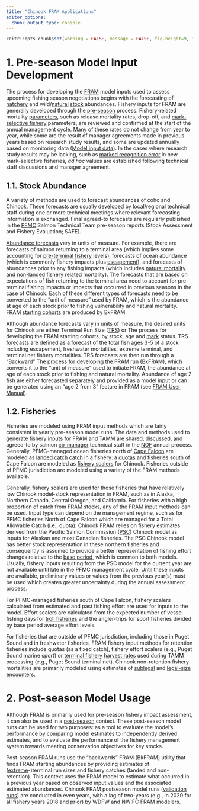 ```yaml
---
title: "Chinook FRAM Applications"
editor_options: 
  chunk_output_type: console
---
```


```r
knitr::opts_chunk$set(warning = FALSE, message = FALSE, fig.height=9, fig.width=9)
```

# 1. Pre-season Model Input Development

The process for developing the <a href = "https://framverse.github.io/fram_doc/calcs_glossary.html#Fishery_Regulation_Assessment_Model_(FRAM)" target = "_blank" title = "FRAM: Fishery Regulation Assessment Model">FRAM</a> model inputs used to assess upcoming fishing season negotiations begins with the forecasting of <a href = "https://framverse.github.io/fram_doc/calcs_glossary.html#Hatchery" target = "_blank" title = "Hatchery">hatchery</a> and wild/<a href = "https://framverse.github.io/fram_doc/calcs_glossary.html#Natural" target = "_blank" title = "Natural">natural</a> <a href = "https://framverse.github.io/fram_doc/calcs_glossary.html#Stock" target = "_blank" title = "Stock">stock</a> abundances.  Fishery inputs for <span title = "FRAM: Fishery Regulation Assessment Model">FRAM</span> are generally developed through the <a href = "https://framverse.github.io/fram_doc/calcs_glossary.html#Pre-season" target = "_blank" title = "Pre-season">pre-season</a> process.  Fishery-related mortality <a href = "https://framverse.github.io/fram_doc/calcs_glossary.html#Parameter" target = "_blank" title = "Parameter">parameters</a>, such as release mortality rates, drop-off, and <a href = "https://framverse.github.io/fram_doc/calcs_glossary.html#Mark-selective_Fishery_(MSF)" target = "_blank" title = "MSF: Mark-selective fishery">mark-selective fishery</a> parameters, are reviewed and confirmed at the start of the annual management cycle.  Many of these rates do not change from year to year, while some are the result of manager agreements made in previous years based on research study results, and some are updated annually based on monitoring data (<a target = "FRAM input data" href = "https://framverse.github.io/fram_doc/calcs_data_chin.html#2_Model_Parameterization" target = "_blank">Model input data</a>).  In the cases where research study results may be lacking, such as <a href = "https://framverse.github.io/fram_doc/calcs_glossary.html#Marked_Recognition_Error_Rate" target = "_blank" title = "Marked recognition error rate">marked recognition error</a> in new mark-selective fisheries, *ad hoc* values are established following technical staff discussions and manager agreement. 

## 1.1. Stock Abundance

A variety of methods are used to forecast abundances of coho and Chinook.  These forecasts are usually developed by local/regional technical staff during one or more technical meetings where relevant forecasting information is exchanged.  Final agreed-to forecasts are regularly published in the <a href = "https://framverse.github.io/fram_doc/calcs_glossary.html#Pacific_Fishery_Management_Council_(PFMC)" target = "_blank" title = "PFMC: Pacific Fishery Management Council">PFMC</a> Salmon Technical Team pre-season reports (Stock Assessment and Fishery Evaluation; SAFE).

<a href = "https://framverse.github.io/fram_doc/calcs_glossary.html#Abundance_Forecast" target = "_blank" title = "Abundance forecasts">Abundance forecasts</a> vary in units of measure.  For example, there are forecasts of salmon returning to a terminal area (which implies some accounting for <a href = "https://framverse.github.io/fram_doc/calcs_glossary.html#Pre-terminal_Fishery" target = "_blank" title = "Pre-terminal fishery">pre-terminal fishery</a> levels), forecasts of ocean abundance (which is commonly fishery impacts plus <a href = "https://framverse.github.io/fram_doc/calcs_glossary.html#Escapement" target = "_blank" title = "Escapement">escapement</a>), and forecasts of abundances prior to any fishing impacts (which includes <a href = "https://framverse.github.io/fram_doc/calcs_glossary.html#Natural_Mortality" target = "_blank" title = "Natural mortality">natural mortality</a> and <a href = "https://framverse.github.io/fram_doc/calcs_glossary.html#Non-landedNon-retention_Mortality" target = "_blank" title = "Non-landed mortality">non-landed</a> fishery related mortality).  The forecasts that are based on expectations of fish returning to the terminal area need to account for pre-terminal fishing impacts or impacts that occurred in previous seasons in the case of Chinook.  Each of these different types of forecasts need to be converted to the “unit of measure” used by <span title = "FRAM: Fishery Regulation Assessment Model">FRAM</span>, which is the abundance at age of each stock prior to fishing vulnerability and natural mortality. <span title = "FRAM: Fishery Regulation Assessment Model">FRAM</span> <a href = "https://framverse.github.io/fram_doc/calcs_glossary.html#Starting_Cohort" target = "_blank" title = "Starting cohort">starting cohorts</a> are produced by <span title = "Backwards FRAM">BkFRAM</span>.

Although abundance forecasts vary in units of measure, the desired units for Chinook are either Terminal Run Size (<a href = "https://framverse.github.io/fram_doc/calcs_glossary.html#Terminal_Run_Size" target = "_blank" title = "TRS: Terminal run size">TRS</a>) or 
The process for developing the <span title = "FRAM: Fishery Regulation Assessment Model">FRAM</span> starting cohorts, by stock, age and <a href = "https://framverse.github.io/fram_doc/calcs_glossary.html#Marked" target = "_blank" title = "marked">mark</a> status. TRS forecasts are defined as a forecast of the total fish ages 3-5 of a stock including escapement, freshwater mortalities, extreme terminal, and terminal net fishery mortalities.  TRS forecasts are then run through a "Backward" 
The process for developing the <span title = "FRAM: Fishery Regulation Assessment Model">FRAM</span> run (<a title = "Backwards FRAM" href = "https://framverse.github.io/fram_doc/calcs_glossary.html#Backwards_FRAM_(BkFRAM)" target = "_blank">BkFRAM</a>), which converts it to the “unit of measure” used to initiate <span title = "FRAM: Fishery Regulation Assessment Model">FRAM</span>, the abundance at age of each stock prior to fishing and natural mortality.  Abundance of age 2 fish are either forecasted separately and provided as a model input or can be generated using an “age 2 from 3” feature in <span title = "FRAM: Fishery Regulation Assessment Model">FRAM</span> (see <a href = "https://framverse.github.io/fram_doc/user_prereq.html" target = "_blank">FRAM User Manual</a>).

## 1.2. Fisheries

Fisheries are modeled using <span title = "FRAM: Fishery Regulation Assessment Model">FRAM</span> input methods which are fairly consistent in yearly pre-season model runs.  The data and methods used to generate fishery inputs for <span title = "FRAM: Fishery Regulation Assessment Model">FRAM</span> and <a href = "https://framverse.github.io/fram_doc/calcs_glossary.html#Terminal_Area_Management_Module_(TAMM)" target = "_blank" title = "TAMM: Terminal Area Management Module">TAMM</a> are shared, discussed, and agreed-to by salmon <a href = "https://framverse.github.io/fram_doc/calcs_glossary.html#Co-managers" target = "_href" title = "Co-managers">co-manager</a> technical staff in the <a href = "https://framverse.github.io/fram_doc/calcs_glossary.html#North_of_Falcon_(NOF)" target = "_blank" title = "NOF: North of Falcon">NOF</a> annual process.  Generally, <span title = "PFMC: Pacific Fishery Management Council">PFMC</span>-managed ocean fisheries north of <a href = "https://framverse.github.io/fram_doc/calcs_glossary.html#Cape_Falcon" target = "_blank" title = "Cape Falcon">Cape Falcon</a> are modeled as <a href = "https://framverse.github.io/fram_doc/calcs_glossary.html#Landed_Catch" target = "_blank" title = "Landed catch">landed catch</a> <a href = "https://framverse.github.io/fram_doc/calcs_glossary.html#Landed_Catch" target = "_blank" title = "Landed catch">catch</a> in a fishery: a <a href = "https://framverse.github.io/fram_doc/calcs_glossary.html#Quota" target = "_blank" title = "Quota">quotas</a> and fisheries south of Cape Falcon are modeled as <a href = "https://framverse.github.io/fram_doc/calcs_glossary.html#Fishery_Scaler" target = "_blank" title = "Fishery scalers">fishery scalers</a> for Chinook.  Fisheries outside of <span title = "PFMC: Pacific Fishery Management Council">PFMC</span> jurisdiction are modeled using a variety of the <span title = "FRAM: Fishery Regulation Assessment Model">FRAM</span> methods available.  

Generally, fishery scalers are used for those fisheries that have relatively low Chinook model-stock representation in <span title = "FRAM: Fishery Regulation Assessment Model">FRAM</span>, such as in Alaska, Northern Canada, Central Oregon, and California.  For fisheries with a high proportion of catch from <span title = "FRAM: Fishery Regulation Assessment Model">FRAM</span> stocks, any of the <span title = "FRAM: Fishery Regulation Assessment Model">FRAM</span> input methods can be used.  Input type can depend on the management regime, such as for <span title = "PFMC: Pacific Fishery Management Council">PFMC</span> fisheries North of Cape Falcon which are managed for a Total Allowable Catch (i.e., quota).  Chinook <span title = "FRAM: Fishery Regulation Assessment Model">FRAM</span> relies on fishery estimates derived from the Pacific Salmon Commission (<a href = "https://framverse.github.io/fram_doc/calcs_glossary.html#Pacific_Salmon_Commission_(PSC)" target = "_blank" title = "PSC: Pacific Salmon Commission">PSC</a>) Chinook model as inputs for Alaskan and most Canadian fisheries.  The <span title = "PSC: Pacific Salmon Commission">PSC</span> Chinook model has better stock representation in these northern fisheries and consequently is assumed to provide a better representation of fishing effort changes relative to the <a href = "https://framverse.github.io/fram_doc/calcs_glossary.html#Base_Period" target = "_blank" title = "Base period">base period</a>, which is common to both models.  Usually, fishery inputs resulting from the <span title = "PSC: Pacific Salmon Commission">PSC</span> model for the current year are not available until late in the <span title = "PFMC: Pacific Fishery Management Council">PFMC</span> management cycle.  Until these inputs are available, preliminary values or values from the previous year(s) must be used which creates greater uncertainty during the annual assessment process.

For <span title = "PFMC: Pacific Fishery Management Council">PFMC</span>-managed fisheries south of Cape Falcon, fishery scalers calculated from estimated and past fishing effort are used for inputs to the model.  Effort scalers are calculated from the expected number of vessel fishing days for <a href = "https://framverse.github.io/fram_doc/calcs_glossary.html#Troll_Fishery" target = "_blank" title = "Troll fishery">troll fisheries</a> and the angler-trips for sport fisheries divided by base period average effort levels.  

For fisheries that are outside of <span title = "PFMC: Pacific Fishery Management Council">PFMC</span> jurisdiction, including those in Puget Sound and in freshwater fisheries, <span title = "FRAM: Fishery Regulation Assessment Model">FRAM</span> fishery input methods for retention fisheries include quotas (as a fixed catch), fishery effort scalers (e.g., Puget Sound marine sport) or <a href = "https://framverse.github.io/fram_doc/calcs_glossary.html#Terminal_Fishery" target = "_blank" title = "Terminal fishery">terminal fishery</a> <a href = "https://framverse.github.io/fram_doc/calcs_glossary.html#Harvest_Rate_(HR)" target = "_blank" title = "HR: Harvest rate">harvest rates</a> used during <span title = "TAMM: Terminal Area Management Module">TAMM</span> processing (e.g., Puget Sound terminal net).  Chinook non-retention fishery mortalities are primarily modeled using estimates of <a href = "https://framverse.github.io/fram_doc/calcs_glossary.html#Sublegal" target = "_blank" title = "Sublegal">sublegal</a> and <a href = "https://framverse.github.io/fram_doc/calcs_glossary.html#Legal-sized" target = "_blank" title = "Legal size">legal-size</a> <a href = "https://framverse.github.io/fram_doc/calcs_glossary.html#Encounter" target = "_blank" title = "Encounter">encounters</a>. 

# 2. Post-season Model Usage

Although <span title = "FRAM: Fishery Regulation Assessment Model">FRAM</span> is primarily used for pre-season fishery impact assessment, it can also be used in a <a href = https://framverse.github.io/fram_doc/calcs_glossary.html#Post-season" target = "_blank" title = "Post-season">post-season</a> context.  These post-season model runs can be used for two purposes: as a tool to evaluate the model's performance by comparing model estimates to independently derived estimates, and to evaluate the performance of the fishery management system towards meeting conservation objectives for key stocks.

Post-season <span title = "FRAM: Fishery Regulation Assessment Model">FRAM</span> runs use the “backwards” <span title = "FRAM: Fishery Regulation Assessment Model">FRAM</span> (<span title = "Backwards FRAM" >BkFRAM</span>) utility that finds <span title = "FRAM: Fishery Regulation Assessment Model">FRAM</span> starting abundances by providing estimates of (<a href = "https://framverse.github.io/fram_doc/calcs_glossary.html#Extreme_Terminal_Run_Size_(ETRS)" target = "_blank" title = "ETRS: Extreme terminal run size">extreme</a>-)terminal run sizes and fishery catches (landed and non-retention).  This context uses the <span title = "FRAM: Fishery Regulation Assessment Model">FRAM</span> model to estimate what occurred in a previous year based on observed input values and the associated estimated abundances. Chinook <span title = "FRAM: Fishery Regulation Assessment Model">FRAM</span> postseason model runs (<a href = "https://framverse.github.io/fram_doc/calcs_glossary.html#Validation_Runs" target = "_blank" title = "Validation runs">validation runs</a>) are conducted in even years, with a lag of two-years (e.g., in 2020 for all fishery years 2018 and prior) by <span title = "WDFW: Washington Department of Fish and Wildlife">WDFW</span> and <span title = "NWIFC: Northwest Indian Fisheries Commission">NWIFC</span> <span title = "FRAM: Fishery Regulation Assessment Model">FRAM</span> modelers.
